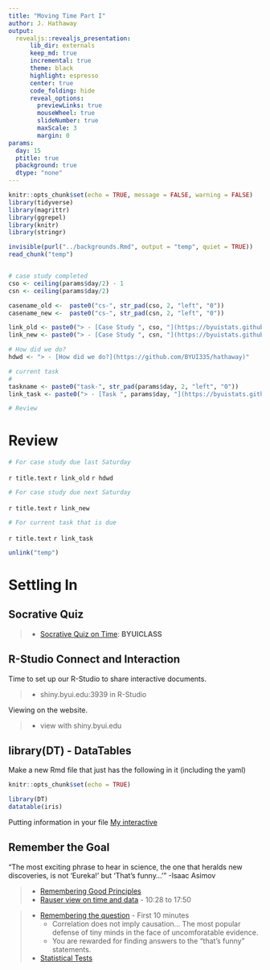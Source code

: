 ```yaml
---
title: "Moving Time Part I"
author: J. Hathaway
output: 
  revealjs::revealjs_presentation:
      lib_dir: externals
      keep_md: true
      incremental: true
      theme: black
      highlight: espresso
      center: true
      code_folding: hide
      reveal_options:
        previewLinks: true
        mouseWheel: true
        slideNumber: true
        maxScale: 3
        margin: 0
params:
  day: 15
  ptitle: true
  pbackground: true
  dtype: "none"
---
```


```r
knitr::opts_chunk$set(echo = TRUE, message = FALSE, warning = FALSE)
library(tidyverse)
library(magrittr)
library(ggrepel)
library(knitr)
library(stringr)

invisible(purl("../backgrounds.Rmd", output = "temp", quiet = TRUE))
read_chunk("temp")


# case study completed
cso <- ceiling(params$day/2) - 1
csn <- ceiling(params$day/2) 

casename_old <-  paste0("cs-", str_pad(cso, 2, "left", "0"))
casename_new <-  paste0("cs-", str_pad(csn, 2, "left", "0"))

link_old <- paste0("> - [Case Study ", cso, "](https://byuistats.github.io/M335/weekly_projects/", str_replace(casename_old,"-",""), "_details.html)")
link_new <- paste0("> - [Case Study ", csn, "](https://byuistats.github.io/M335/weekly_projects/", str_replace(casename_new,"-",""), "_details.html)")

# How did we do?
hdwd <- "> - [How did we do?](https://github.com/BYUI335/hathaway)"

# current task
# 
taskname <- paste0("task-", str_pad(params$day, 2, "left", "0"))
link_task <- paste0("> - [Task ", params$day, "](https://byuistats.github.io/M335/class_tasks/", str_replace(taskname,"-",""), "_details.html)")

# Review
```


# Review

```r
# For case study due last Saturday
```

`r title.text`
`r link_old`
`r hdwd`


```r
# For case study due next Saturday
```

`r title.text`
`r link_new`


```r
# For current task that is due
```

`r title.text`
`r link_task`


```r
unlink("temp")
```

# Settling In

## Socrative Quiz

> - [Socrative Quiz on Time](https://socrative.com): **BYUICLASS**

## R-Studio Connect and Interaction

Time to set up our R-Studio to share interactive documents.

>- shiny.byui.edu:3939 in R-Studio

Viewing on the website.

>- view with shiny.byui.edu



## library(DT) - DataTables

Make a new Rmd file that just has the following in it (including the yaml)

```r
knitr::opts_chunk$set(echo = TRUE)
```

```r
library(DT)
datatable(iris)
```

Putting information in your file [My interactive](https://shiny.byui.edu/connect/#/apps/3/access)




## Remember the Goal

"The most exciting phrase to hear in science, the one that heralds new discoveries, is not 'Eureka!' but 'That's funny...'" -Isaac Asimov

> - [Remembering Good Principles](https://youtu.be/fSgEeI2Xpdc)
> - [Rauser view on time and data](https://www.youtube.com/embed/coNDCIMH8bk?start=628) - 10:28 to 17:50

> - [Remembering the question](https://www.youtube.com/watch?v=-3dw09N5_Aw) - First 10 minutes
>    - Correlation does not imply causation... The most popular defense of tiny minds in the face of uncomforatable evidence.
>    - You are rewarded for finding answers to the "that's funny" statements.
> - [Statistical Tests](https://www.youtube.com/embed/5Dnw46eC-0o)

